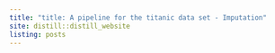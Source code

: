 ```yaml
---
title: "title: A pipeline for the titanic data set - Imputation"
site: distill::distill_website
listing: posts
---
```

